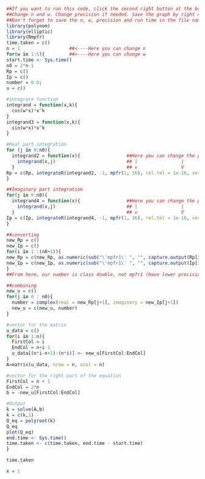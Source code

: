 ```{r}
##If you want to run this code, click the second right button at the bottommost (Button next to the wheel)
##Change n and w. Change precision if needed. Save the graph by right clicking the graph.
##Don't forget to save the n, w, precision and run time in the file name!!
library(polynom)
library(elliptic)
library(Rmpfr)
time.taken = c()
n = 1                  ##<----Here you can change n
for(w in 1:5){         ##<----Here you can change w
start.time <- Sys.time()
n0 = 2*n-1
Rp = c()
Ip = c()
number = 0.0;
u = c()

#integrate function
integrand = function(x,k){
  cos(w*x)*x^k
}
integrand3 = function(x,k){
  sin(w*x)*x^k
}

#Real part integration
for (j in 0:n0){
  integrand2 = function(x){                 ##Here you can change the precision (I think we have to change both)
    integrand(x,j)                          ## |                |
  }                                         ## v                V
Rp = c(Rp, integrateR(integrand2, -1, mpfr(1, 16), rel.tol = 1e-16, verbose = TRUE)$value)
}

##Imaginary part integration
for(j in 0:n0){
  integrand4 = function(x){                 ##Here you can change the precision (I think we have to change both)
    integrand(x,j)                          ## |                |
  }                                         ## v                V
Ip = c(Ip, integrateR(integrand4, -1, mpfr(1, 16), rel.tol = 1e-16, verbose = TRUE)$value)
}

##converting
new_Rp = c()
new_Ip = c()
for(i in 1 :(n0+1)){
new_Rp = c(new_Rp, as.numeric(sub("\'mpfr1\' ", "", capture.output(Rp[i]@.Data[[1]]))))
new_Ip = c(new_Ip, as.numeric(sub("\'mpfr1\' ", "", capture.output(Ip[i]@.Data[[1]]))))
}
##From here, our number is class double, not mpfr1 (Have lower precision)

##combining
new_u = c()
for(j in 0 : n0){
  number = complex(real = new_Rp[j+1], imaginary = new_Ip[j+1])
  new_u = c(new_u, number)
}

#vector for the matrix
u_data = c()
for(i in 1:n){
  FirstCol = i
  EndCol = n+i-1
  u_data[(n*i-n+1):(n*i)] <- new_u[FirstCol:EndCol]
}
A=matrix(u_data, nrow = n, ncol = n)

#vector for the right part of the equation
FirstCol = n + 1
EndCol = 2*n
b = -new_u[FirstCol:EndCol]

#Output
k = solve(A,b)
k = c(k,1)
Q_eq = polyroot(k)
Q_eq
plot(Q_eq)
end.time <- Sys.time()
time.taken <- c(time.taken, end.time - start.time)
}
```

```{r}
time.taken
```
```{r}
x = 1
```

